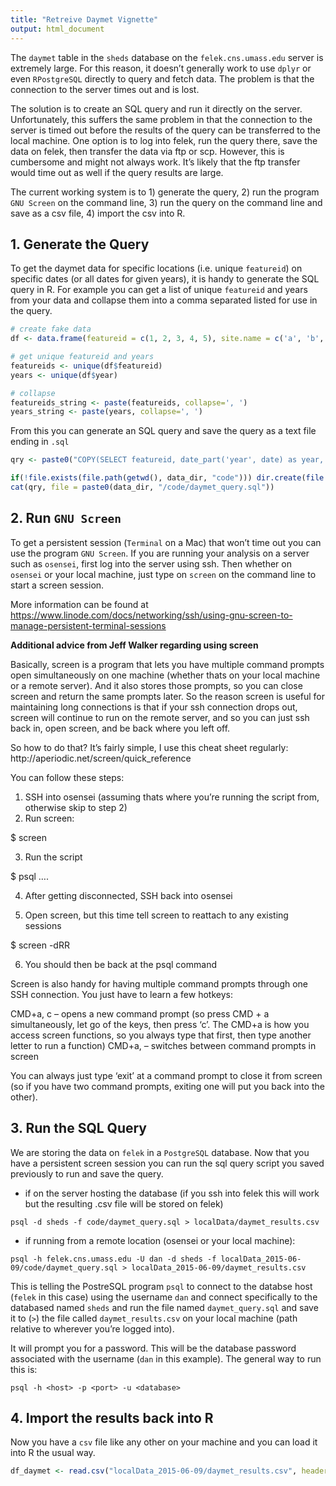 ```yaml
---
title: "Retreive Daymet Vignette"
output: html_document
---
```


The `daymet` table in the `sheds` database on the `felek.cns.umass.edu` server is extremely large. For this reason, it doesn't generally work to use `dplyr` or even `RPostgreSQL` directly to query and fetch data. The problem is that the connection to the server times out and is lost. 

The solution is to create an SQL query and run it directly on the server. Unfortunately, this suffers the same problem in that the connection to the server is timed out before the results of the query can be transferred to the local machine. One option is to log into felek, run the query there, save the data on felek, then transfer the data via ftp or scp. However, this is cumbersome and might not always work. It's likely that the ftp transfer would time out as well if the query results are large.

The current working system is to 1) generate the query, 2) run the program `GNU Screen` on the command line, 3) run the query on the command line and save as a csv file, 4) import the csv into R.

## 1. Generate the Query

To get the daymet data for specific locations (i.e. unique `featureid`) on specific dates (or all dates for given years), it is handy to generate the SQL query in R. For example you can get a list of unique `featureid` and years from your data and collapse them into a comma separated listed for use in the query.

```r
# create fake data
df <- data.frame(featureid = c(1, 2, 3, 4, 5), site.name = c('a', 'b', 'c', 'd', 'e'), year = c(2000, 2000, 2001, 1999, 2004))

# get unique featureid and years
featureids <- unique(df$featureid)
years <- unique(df$year)

# collapse
featureids_string <- paste(featureids, collapse=', ')
years_string <- paste(years, collapse=', ')
```

From this you can generate an SQL query and save the query as a text file ending in `.sql`

```r
qry <- paste0("COPY(SELECT featureid, date_part('year', date) as year, date, tmax, tmin, prcp, dayl, srad, swe FROM daymet WHERE featureid IN (", featureids_string, ") AND date_part('year', date) IN (",years_string, ") ) TO STDOUT CSV HEADER;")

if(!file.exists(file.path(getwd(), data_dir, "code"))) dir.create(file.path(getwd(), data_dir, "code"))
cat(qry, file = paste0(data_dir, "/code/daymet_query.sql"))
```

## 2. Run `GNU Screen`

To get a persistent session (`Terminal` on a Mac) that won't time out you can use the program `GNU Screen`. If you are running your analysis on a server such as `osensei`, first log into the server using ssh. Then whether on `osensei` or your local machine, just type on `screen` on the command line to start a screen session. 

More information can be found at <https://www.linode.com/docs/networking/ssh/using-gnu-screen-to-manage-persistent-terminal-sessions>
 
**Additional advice from Jeff Walker regarding using screen**

Basically, screen is a program that lets you have multiple command prompts open simultaneously on one machine (whether thats on your local machine or a remote server). And it also stores those prompts, so you can close screen and return the same prompts later. So the reason screen is useful for maintaining long connections is that if your ssh connection drops out, screen will continue to run on the remote server, and so you can just ssh back in, open screen, and be back where you left off.

So how to do that? It's fairly simple, I use this cheat sheet regularly: http://aperiodic.net/screen/quick_reference

You can follow these steps:

1. SSH into osensei (assuming thats where you're running the script from, otherwise skip to step 2)
2. Run screen: 

$ screen

3. Run the script

$ psql ....

4. After getting disconnected, SSH back into osensei

5. Open screen, but this time tell screen to reattach to any existing sessions

$ screen -dRR

6. You should then be back at the psql command

Screen is also handy for having multiple command prompts through one SSH connection. You just have to learn a few hotkeys:

CMD+a, c  -- opens a new command prompt  (so press CMD + a simultaneously, let go of the keys, then press 'c'. The CMD+a is how you access screen functions, so you always type that first, then type another letter to run a function)
CMD+a, <space> -- switches between command prompts in screen

You can always just type 'exit' at a command prompt to close it from screen (so if you have two command prompts, exiting one will put you back into the other).

## 3. Run the SQL Query

We are storing the data on `felek` in a `PostgreSQL` database. Now that you have a persistent screen session you can run the sql query script you saved previously to run and save the query.

* if on the server hosting the database (if you ssh into felek this will work but the resulting .csv file will be stored on felek)
```
psql -d sheds -f code/daymet_query.sql > localData/daymet_results.csv
```

* if running from a remote location (osensei or your local machine):
```
psql -h felek.cns.umass.edu -U dan -d sheds -f localData_2015-06-09/code/daymet_query.sql > localData_2015-06-09/daymet_results.csv
```

This is telling the PostreSQL program `psql` to connect to the databse host (`felek` in this case) using the username `dan` and connect specifically to the databased named `sheds` and run the file named `daymet_query.sql` and save it to (`>`) the file called `daymet_results.csv` on your local machine (path relative to wherever you're logged into).

It will prompt you for a password. This will be the database password associated with the username (`dan` in this example). The general way to run this is:

```
psql -h <host> -p <port> -u <database>
```

## 4. Import the results back into R

Now you have a `csv` file like any other on your machine and you can load it into R the usual way.

```r

df_daymet <- read.csv("localData_2015-06-09/daymet_results.csv", header = TRUE)

```